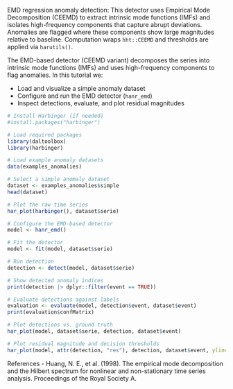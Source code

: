 EMD regression anomaly detection: This detector uses Empirical Mode Decomposition (CEEMD) to extract intrinsic mode functions (IMFs) and isolates high-frequency components that capture abrupt deviations. Anomalies are flagged where these components show large magnitudes relative to baseline. Computation wraps `hht::CEEMD` and thresholds are applied via `harutils()`.

The EMD-based detector (CEEMD variant) decomposes the series into intrinsic mode functions (IMFs) and uses high-frequency components to flag anomalies. In this tutorial we:

- Load and visualize a simple anomaly dataset
- Configure and run the EMD detector (`hanr_emd`)
- Inspect detections, evaluate, and plot residual magnitudes

```r
# Install Harbinger (if needed)
#install.packages("harbinger")
```

```r
# Load required packages
library(daltoolbox)
library(harbinger) 
```

```r
# Load example anomaly datasets
data(examples_anomalies)
```

```r
# Select a simple anomaly dataset
dataset <- examples_anomalies$simple
head(dataset)
```

```r
# Plot the raw time series
har_plot(harbinger(), dataset$serie)
```

```r
# Configure the EMD-based detector
model <- hanr_emd()
```

```r
# Fit the detector
model <- fit(model, dataset$serie)
```

```r
# Run detection
detection <- detect(model, dataset$serie)
```

```r
# Show detected anomaly indices
print(detection |> dplyr::filter(event == TRUE))
```

```r
# Evaluate detections against labels
evaluation <- evaluate(model, detection$event, dataset$event)
print(evaluation$confMatrix)
```

```r
# Plot detections vs. ground truth
har_plot(model, dataset$serie, detection, dataset$event)
```

```r
# Plot residual magnitude and decision thresholds
har_plot(model, attr(detection, "res"), detection, dataset$event, yline = attr(detection, "threshold"))
```

References 
- Huang, N. E., et al. (1998). The empirical mode decomposition and the Hilbert spectrum for nonlinear and non-stationary time series analysis. Proceedings of the Royal Society A.

